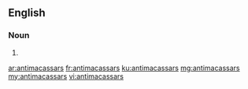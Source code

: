 ==English==

===Noun===
{{head|en|noun plural form}}

# {{plural of|antimacassar|lang=en}}

[[ar:antimacassars]]
[[fr:antimacassars]]
[[ku:antimacassars]]
[[mg:antimacassars]]
[[my:antimacassars]]
[[vi:antimacassars]]